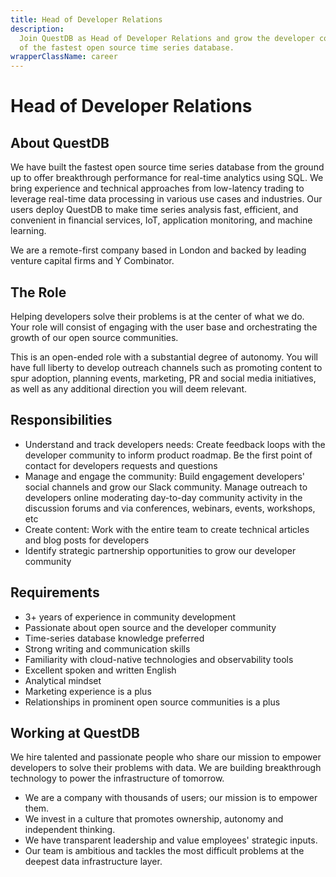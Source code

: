 ```yaml
---
title: Head of Developer Relations
description:
  Join QuestDB as Head of Developer Relations and grow the developer community
  of the fastest open source time series database.
wrapperClassName: career
---
```



<h1>Head of Developer Relations</h1>

<h2> About QuestDB</h2>

We have built the fastest open source time series database from the ground up to
offer breakthrough performance for real-time analytics using SQL. We bring
experience and technical approaches from low-latency trading to leverage
real-time data processing in various use cases and industries. Our users deploy
QuestDB to make time series analysis fast, efficient, and convenient in
financial services, IoT, application monitoring, and machine learning.

We are a remote-first company based in London and backed by leading venture
capital firms and Y Combinator.

<h2>The Role</h2>

Helping developers solve their problems is at the center of what we do. Your
role will consist of engaging with the user base and orchestrating the growth of
our open source communities.

This is an open-ended role with a substantial degree of autonomy. You will have
full liberty to develop outreach channels such as promoting content to spur
adoption, planning events, marketing, PR and social media initiatives, as well
as any additional direction you will deem relevant.

<h2>Responsibilities</h2>

- Understand and track developers needs: Create feedback loops with the
  developer community to inform product roadmap. Be the first point of contact
  for developers requests and questions
- Manage and engage the community: Build engagement developers' social channels
  and grow our Slack community. Manage outreach to developers online moderating
  day-to-day community activity in the discussion forums and via conferences,
  webinars, events, workshops, etc
- Create content: Work with the entire team to create technical articles and
  blog posts for developers
- Identify strategic partnership opportunities to grow our developer community

<h2>Requirements</h2>

- 3+ years of experience in community development
- Passionate about open source and the developer community
- Time-series database knowledge preferred
- Strong writing and communication skills
- Familiarity with cloud-native technologies and observability tools
- Excellent spoken and written English
- Analytical mindset
- Marketing experience is a plus
- Relationships in prominent open source communities is a plus

<h2>Working at QuestDB</h2>

We hire talented and passionate people who share our mission to empower
developers to solve their problems with data. We are building breakthrough
technology to power the infrastructure of tomorrow.

- We are a company with thousands of users; our mission is to empower them.
- We invest in a culture that promotes ownership, autonomy and independent
  thinking.
- We have transparent leadership and value employees' strategic inputs.
- Our team is ambitious and tackles the most difficult problems at the deepest
  data infrastructure layer.

<CareerEmailUs title="Head of Developer Relations" />
